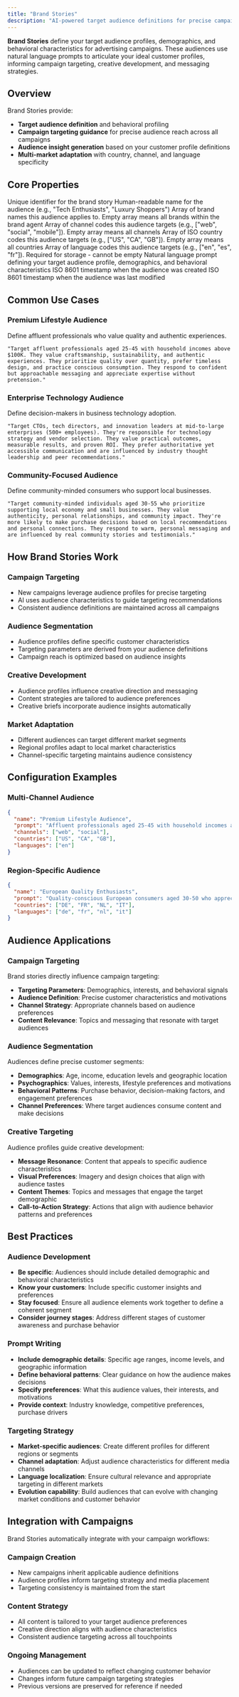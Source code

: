 ```yaml
---
title: "Brand Stories"
description: "AI-powered target audience definitions for precise campaign targeting"
---
```


**Brand Stories** define your target audience profiles, demographics, and behavioral characteristics for advertising campaigns. These audiences use natural language prompts to articulate your ideal customer profiles, informing campaign targeting, creative development, and messaging strategies.

## Overview

Brand Stories provide:
- **Target audience definition** and behavioral profiling
- **Campaign targeting guidance** for precise audience reach across all campaigns
- **Audience insight generation** based on your customer profile definitions
- **Multi-market adaptation** with country, channel, and language specificity

## Core Properties

<ResponseField name="id" type="string" required>
  Unique identifier for the brand story
</ResponseField>

<ResponseField name="name" type="string" required>
  Human-readable name for the audience (e.g., "Tech Enthusiasts", "Luxury Shoppers")
</ResponseField>

<ResponseField name="brands" type="string[]" required>
  Array of brand names this audience applies to. Empty array means all brands within the brand agent
</ResponseField>

<ResponseField name="channels" type="string[]" required>
  Array of channel codes this audience targets (e.g., ["web", "social", "mobile"]). Empty array means all channels
</ResponseField>

<ResponseField name="countries" type="string[]" required>
  Array of ISO country codes this audience targets (e.g., ["US", "CA", "GB"]). Empty array means all countries
</ResponseField>

<ResponseField name="languages" type="string[]" required>
  Array of language codes this audience targets (e.g., ["en", "es", "fr"]). Required for storage - cannot be empty
</ResponseField>

<ResponseField name="prompt" type="string" required>
  Natural language prompt defining your target audience profile, demographics, and behavioral characteristics
</ResponseField>

<ResponseField name="createdAt" type="datetime" required>
  ISO 8601 timestamp when the audience was created
</ResponseField>

<ResponseField name="updatedAt" type="datetime" required>
  ISO 8601 timestamp when the audience was last modified
</ResponseField>

## Common Use Cases

### Premium Lifestyle Audience
Define affluent professionals who value quality and authentic experiences.

```
"Target affluent professionals aged 25-45 with household incomes above $100K. They value craftsmanship, sustainability, and authentic experiences. They prioritize quality over quantity, prefer timeless design, and practice conscious consumption. They respond to confident but approachable messaging and appreciate expertise without pretension."
```

### Enterprise Technology Audience
Define decision-makers in business technology adoption.

```
"Target CTOs, tech directors, and innovation leaders at mid-to-large enterprises (500+ employees). They're responsible for technology strategy and vendor selection. They value practical outcomes, measurable results, and proven ROI. They prefer authoritative yet accessible communication and are influenced by industry thought leadership and peer recommendations."
```

### Community-Focused Audience
Define community-minded consumers who support local businesses.

```
"Target community-minded individuals aged 30-55 who prioritize supporting local economy and small businesses. They value authenticity, personal relationships, and community impact. They're more likely to make purchase decisions based on local recommendations and personal connections. They respond to warm, personal messaging and are influenced by real community stories and testimonials."
```

## How Brand Stories Work

### Campaign Targeting
- New campaigns leverage audience profiles for precise targeting
- AI uses audience characteristics to guide targeting recommendations
- Consistent audience definitions are maintained across all campaigns

### Audience Segmentation
- Audience profiles define specific customer characteristics
- Targeting parameters are derived from your audience definitions
- Campaign reach is optimized based on audience insights

### Creative Development
- Audience profiles influence creative direction and messaging
- Content strategies are tailored to audience preferences
- Creative briefs incorporate audience insights automatically

### Market Adaptation
- Different audiences can target different market segments
- Regional profiles adapt to local market characteristics
- Channel-specific targeting maintains audience consistency

## Configuration Examples

### Multi-Channel Audience
```json
{
  "name": "Premium Lifestyle Audience",
  "prompt": "Affluent professionals aged 25-45 with household incomes above $100K who value quality and craftsmanship. They prioritize timeless design, sustainability, and authentic experiences. They prefer confident yet approachable communication.",
  "channels": ["web", "social"],
  "countries": ["US", "CA", "GB"],
  "languages": ["en"]
}
```

### Region-Specific Audience
```json
{
  "name": "European Quality Enthusiasts",
  "prompt": "Quality-conscious European consumers aged 30-50 who appreciate traditional craftsmanship, heritage brands, and attention to detail. They value sustainable practices and are willing to pay premium for authentic products.",
  "countries": ["DE", "FR", "NL", "IT"],
  "languages": ["de", "fr", "nl", "it"]
}
```

## Audience Applications

### Campaign Targeting
Brand stories directly influence campaign targeting:
- **Targeting Parameters**: Demographics, interests, and behavioral signals
- **Audience Definition**: Precise customer characteristics and motivations  
- **Channel Strategy**: Appropriate channels based on audience preferences
- **Content Relevance**: Topics and messaging that resonate with target audiences

### Audience Segmentation
Audiences define precise customer segments:
- **Demographics**: Age, income, education levels and geographic location
- **Psychographics**: Values, interests, lifestyle preferences and motivations
- **Behavioral Patterns**: Purchase behavior, decision-making factors, and engagement preferences
- **Channel Preferences**: Where target audiences consume content and make decisions

### Creative Targeting
Audience profiles guide creative development:
- **Message Resonance**: Content that appeals to specific audience characteristics
- **Visual Preferences**: Imagery and design choices that align with audience tastes
- **Content Themes**: Topics and messages that engage the target demographic
- **Call-to-Action Strategy**: Actions that align with audience behavior patterns and preferences

## Best Practices

### Audience Development
- **Be specific**: Audiences should include detailed demographic and behavioral characteristics
- **Know your customers**: Include specific customer insights and preferences
- **Stay focused**: Ensure all audience elements work together to define a coherent segment
- **Consider journey stages**: Address different stages of customer awareness and purchase behavior

### Prompt Writing
- **Include demographic details**: Specific age ranges, income levels, and geographic information
- **Define behavioral patterns**: Clear guidance on how the audience makes decisions
- **Specify preferences**: What this audience values, their interests, and motivations
- **Provide context**: Industry knowledge, competitive preferences, purchase drivers

### Targeting Strategy
- **Market-specific audiences**: Create different profiles for different regions or segments
- **Channel adaptation**: Adjust audience characteristics for different media channels
- **Language localization**: Ensure cultural relevance and appropriate targeting in different markets
- **Evolution capability**: Build audiences that can evolve with changing market conditions and customer behavior

## Integration with Campaigns

Brand Stories automatically integrate with your campaign workflows:

### Campaign Creation
- New campaigns inherit applicable audience definitions
- Audience profiles inform targeting strategy and media placement
- Targeting consistency is maintained from the start

### Content Strategy
- All content is tailored to your target audience preferences
- Creative direction aligns with audience characteristics
- Consistent audience targeting across all touchpoints

### Ongoing Management
- Audiences can be updated to reflect changing customer behavior
- Changes inform future campaign targeting strategies
- Previous versions are preserved for reference if needed